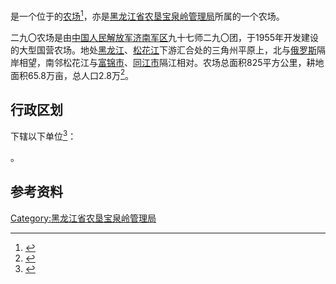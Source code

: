 {{中国乡级行政区|23/04/22/500/000
|行政区全称           = {{PAGENAMEBASE}}
|上级行政区           = [[黑龙江省农垦宝泉岭管理局|黑龙江省农垦宝泉岭管理局]]
}}

'''{{PAGENAMEBASE}}'''是一个位于{{PRC admin/fullname|23/04/22/500/000|3}}的[[农场|农场]]<ref>{{PRC admin/ref sgc|{{PRC admin/parent|23/04/22/500/000}}}}</ref>，亦是[[黑龙江省农垦宝泉岭管理局|黑龙江省农垦宝泉岭管理局]]所属的一个农场。

二九〇农场是由[[中国人民解放军济南军区|中国人民解放军济南军区]]九十七师二九〇团，于1955年开发建设的大型国营农场。地处[[黑龙江|黑龙江]]、[[松花江|松花江]]下游汇合处的三角州平原上，北与[[俄罗斯|俄罗斯]]隔岸相望，南邻松花江与[[富锦市|富锦市]]、[[同江市|同江市]]隔江相对。农场总面积825平方公里，耕地面积65.8万亩，总人口2.8万<ref>{{cite web |title=二九〇农场 |url=http://zw.chinabdh.com/290farm/index.jhtml |website=黑龙江省农垦总局 }}{{Dead link}}</ref>。

== 行政区划 ==
{{PAGENAMEBASE}}下辖以下单位<ref>{{PRC admin/ref sgc|23/04/22/500/000}}</ref>：

{{PRC admin/children|23/04/22/500/000}}。

== 参考资料 ==
{{reflist}}

{{黑龙江行政区划小作品}}
{{PRC admin/navcat|23/04/22/500/000}}
{{黑龙江省农垦总局}}

[[Category:黑龙江省农垦宝泉岭管理局|Category:黑龙江省农垦宝泉岭管理局]]